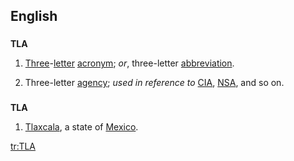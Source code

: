 ==English==

==={{initialism}}===
'''TLA'''

# [[three|Three]]-[[letter]] [[acronym]]; ''or'', three-letter [[abbreviation]].
# {{jocular}} Three-letter [[agency]]; ''used in reference to'' [[CIA]], [[NSA]], and so on.

==={{abbreviation}}===
'''TLA'''
#[[Tlaxcala]], a state of [[Mexico]].

[[tr:TLA]]